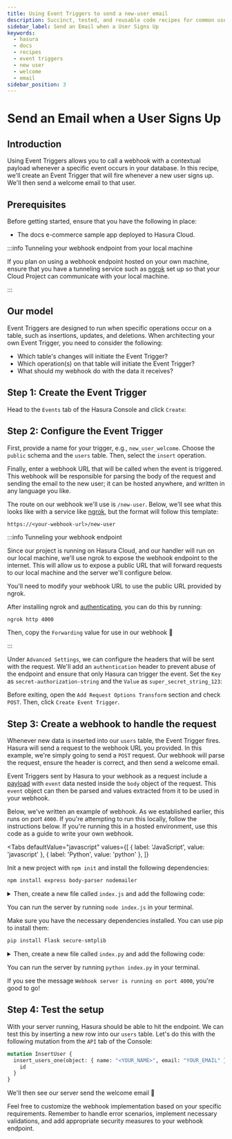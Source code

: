 ```yaml
---
title: Using Event Triggers to send a new-user email
description: Succinct, tested, and reusable code recipes for common use cases in Hasura.
sidebar_label: Send an Email when a User Signs Up
keywords:
  - hasura
  - docs
  - recipes
  - event triggers
  - new user
  - welcome
  - email
sidebar_position: 3
---
```



# Send an Email when a User Signs Up

## Introduction

Using Event Triggers allows you to call a webhook with a contextual payload whenever a specific event occurs in your
database. In this recipe, we'll create an Event Trigger that will fire whenever a new user signs up. We'll then send a
welcome email to that user.

<SampleAppBlock dependent />

## Prerequisites

Before getting started, ensure that you have the following in place:

- The docs e-commerce sample app deployed to Hasura Cloud.

:::info Tunneling your webhook endpoint from your local machine

If you plan on using a webhook endpoint hosted on your own machine, ensure that you have a tunneling service such as
[ngrok](https://ngrok.com/) set up so that your Cloud Project can communicate with your local machine.

:::

## Our model

Event Triggers are designed to run when specific operations occur on a table, such as insertions, updates, and
deletions. When architecting your own Event Trigger, you need to consider the following:

- Which table's changes will initiate the Event Trigger?
- Which operation(s) on that table will initiate the Event Trigger?
- What should my webhook do with the data it receives?

## Step 1: Create the Event Trigger

Head to the `Events` tab of the Hasura Console and click `Create`:

<Thumbnail
  src="/img/event-triggers/recipes/review-moderation/click-create-event-trigger.png"
  alt="Click Create"
  width="1000px"
/>

## Step 2: Configure the Event Trigger

First, provide a name for your trigger, e.g., `new_user_welcome`. Choose the `public` schema and the `users` table.
Then, select the `insert` operation.

Finally, enter a webhook URL that will be called when the event is triggered. This webhook will be responsible for
parsing the body of the request and sending the email to the new user; it can be hosted anywhere, and written in any
language you like.

The route on our webhook we'll use is `/new-user`. Below, we'll see what this looks like with a service like
[ngrok](https://ngrok.com/), but the format will follow this template:

```text
https://<your-webhook-url>/new-user
```

:::info Tunneling your webhook endpoint

Since our project is running on Hasura Cloud, and our handler will run on our local machine, we'll use ngrok to expose
the webhook endpoint to the internet. This will allow us to expose a public URL that will forward requests to our local
machine and the server we'll configure below.

You'll need to modify your webhook URL to use the public URL provided by ngrok.

After installing ngrok and
[authenticating](https://ngrok.com/docs/secure-tunnels/ngrok-agent/tunnel-authtokens/#:~:text=Once%20you've%20signed%20up,make%20installing%20the%20authtoken%20simple.),
you can do this by running:

```bash
ngrok http 4000
```

Then, copy the `Forwarding` value for use in our webhook 🎉

:::

Under `Advanced Settings`, we can configure the headers that will be sent with the request. We'll add an
`authentication` header to prevent abuse of the endpoint and ensure that only Hasura can trigger the event. Set the
`Key` as `secret-authorization-string` and the `Value` as `super_secret_string_123`:

<Thumbnail
  src="/img/event-triggers/recipes/review-moderation/event-trigger-secret-header.png"
  alt="Add the secret header"
  width="1000px"
/>

Before exiting, open the `Add Request Options Transform` section and check `POST`. Then, click `Create Event Trigger`.

## Step 3: Create a webhook to handle the request

Whenever new data is inserted into our `users` table, the Event Trigger fires. Hasura will send a request to the webhook
URL you provided. In this example, we're simply going to send a `POST` request. Our webhook will parse the request,
ensure the header is correct, and then send a welcome email.

Event Triggers sent by Hasura to your webhook as a request include a [payload](/event-triggers/payload.mdx) with `event`
data nested inside the `body` object of the request. This `event` object can then be parsed and values extracted from it
to be used in your webhook.

Below, we've written an example of webhook. As we established earlier, this runs on port `4000`. If you're attempting to
run this locally, follow the instructions below. If you're running this in a hosted environment, use this code as a
guide to write your own webhook.

<Tabs
  defaultValue="javascript"
  values={[
    { label: 'JavaScript', value: 'javascript' },
    { label: 'Python', value: 'python' },
  ]}
>
<TabItem value="javascript">

Init a new project with `npm init` and install the following dependencies:

```bash
npm install express body-parser nodemailer
```

<details>
<summary>
Then, create a new file called <code>index.js</code> and add the following code:
</summary>

```javascript
const express = require('express');
const bodyParser = require('body-parser');
const nodemailer = require('nodemailer');

const app = express();
app.use(bodyParser.json());
app.use(bodyParser.urlencoded({ extended: true }));

// Create a Nodemailer transporter using Ethereal email service
// Ideally, this configuration would be stored somewhere else
nodemailer.createTestAccount((err, account) => {
  if (err) {
    console.error('Failed to create a testing account. ' + err.message);
    return process.exit(1);
  }

  // If all goes as planned, here's the console telling us we're 👍
  console.log('Credentials obtained, listening on the webhook...');

  // Create a transporter object for nodemailer
  const transporter = nodemailer.createTransport({
    host: 'smtp.ethereal.email',
    port: 587,
    secure: false,
    auth: {
      user: account.user,
      pass: account.pass,
    },
  });

  // Our route for the webhook
  app.post('/new-user', async (req, res) => {
    // confirm the auth header is correct — ideally, you'd keep the secret in an environment variable
    const authHeader = req.headers['secret-authorization-string'];
    if (authHeader !== 'super_secret_string_123') {
      return res.status(401).json({
        message: 'Unauthorized',
      });
    }

    // Get the user's name and email from the request body
    const name = req.body.event.data.new.name;
    const email = req.body.event.data.new.email;

    // Create the notification email
    const message = {
      from: 'SuperStore.com <sender@SuperStore.com>',
      to: `${name} <${email}>`,
      subject: `Welcome, ${name.split(' ')[0]}!`,
      text: `Hi ${name.split(' ')[0]},\n\nWe're glad to have you as a member!`,
    };

    // Send the message using the Nodemailer transporter
    const info = await transporter.sendMail(message);

    // Log the message info
    console.log(`\nWelcome email sent to ${name}: ${nodemailer.getTestMessageUrl(info)}`);

    // Return a JSON response to the client
    res.json({
      message: 'Welcome email sent!',
    });
  });

  // Start the server
  app.listen(4000, () => {
    console.log('Server started on port 4000');
  });
});
```

</details>

You can run the server by running `node index.js` in your terminal.

</TabItem>
<TabItem value="python">

Make sure you have the necessary dependencies installed. You can use pip to install them:

```bash
pip install Flask secure-smtplib
```

<details>
<summary>
Then, create a new file called <code>index.py</code> and add the following code:
</summary>

```python
from flask import Flask, request, jsonify
import smtplib
from smtplib import SMTPException
from email.mime.multipart import MIMEMultipart
from email.mime.text import MIMEText

app = Flask(__name__)

# Create an SMTP server connection
def create_smtp_server():
    try:
        server = smtplib.SMTP(host='smtp.ethereal.email', port=587)
        server.starttls()
        server.login('example@superstore.com', 'samplePassword123')
        return server
    except SMTPException as e:
        print(f"An error occurred while creating the SMTP server: {e}\n\n🔔We'll print the message to the terminal:\n\n")
        return None

@app.route('/new-user', methods=['POST'])
def create_new_user():
    # Confirm the authentication header is correct
    auth_header = request.headers.get('secret-authorization-string')
    if auth_header != 'super_secret_string_123':
        return jsonify({'message': 'Unauthorized'}), 401

    # Get the user's name and email from the request body
    data = request.get_json()
    name = data['event']['data']['new']['name']
    email = data['event']['data']['new']['email']

    # Create the notification email
    # Create a message
    msg = MIMEMultipart()
    msg['From'] = 'sender@SuperStore.com'
    msg['To'] = f"{name} <{email}>"
    msg['Subject'] = f"Welcome, {name.split(' ')[0]}!"
    message_body = f"Hi {name.split(' ')[0]},\n\nWe're glad to have you as a member!"
    msg.attach(MIMEText(message_body, 'plain'))

    server = create_smtp_server()
    if server is not None:
        # Send the email if server is running
        server.sendmail('sender@SuperStore.com', email, msg.as_string())
        server.quit()
    else:
        # or just print the message to the terminal
        print(f"From: {msg['From']}\nTo: {msg['To']}\nSubject: {msg['Subject']}\n{message_body}")

    return jsonify({'message': 'Welcome email sent!'})

if __name__ == '__main__':
    app.run(port=4000)
```

</details>

You can run the server by running `python index.py` in your terminal.

  </TabItem>
</Tabs>

If you see the message `Webhook server is running on port 4000`, you're good to go!

## Step 4: Test the setup

With your server running, Hasura should be able to hit the endpoint. We can test this by inserting a new row into our
`users` table. Let's do this with the following mutation from the `API` tab of the Console:

```graphql
mutation InsertUser {
  insert_users_one(object: { name: "<YOUR_NAME>", email: "YOUR_EMAIL" }) {
    id
  }
}
```

We'll then see our server send the welcome email 🎉

Feel free to customize the webhook implementation based on your specific requirements. Remember to handle error
scenarios, implement necessary validations, and add appropriate security measures to your webhook endpoint.
